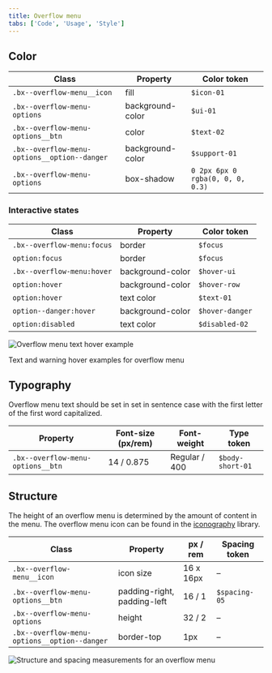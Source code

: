 ```yaml
---
title: Overflow menu
tabs: ['Code', 'Usage', 'Style']
---
```


## Color

| Class                                        | Property         | Color token                      |
| -------------------------------------------- | ---------------- | -------------------------------- |
| `.bx--overflow-menu__icon`                   | fill             | `$icon-01`                       |
| `.bx--overflow-menu-options`                 | background-color | `$ui-01`                         |
| `.bx--overflow-menu-options__btn`            | color            | `$text-02`                       |
| `.bx--overflow-menu-options__option--danger` | background-color | `$support-01`                    |
| `.bx--overflow-menu-options`                 | box-shadow       | `0 2px 6px 0 rgba(0, 0, 0, 0.3)` |

### Interactive states

| Class                      | Property         | Color token     |
| -------------------------- | ---------------- | --------------- |
| `.bx--overflow-menu:focus` | border           | `$focus`        |
| `option:focus`             | border           | `$focus`        |
| `.bx--overflow-menu:hover` | background-color | `$hover-ui`     |
| `option:hover`             | background-color | `$hover-row`    |
| `option:hover`             | text color       | `$text-01`      |
| `option--danger:hover`     | background-color | `$hover-danger` |
| `option:disabled`          | text color       | `$disabled-02`  |

<div className="image--fixed">

![Overflow menu text hover example](images/overflow-menu-style-1.png)

</div>

<Caption>Text and warning hover examples for overflow menu</Caption>

## Typography

Overflow menu text should be set in set in sentence case with the first letter of the first word capitalized.

| Property                          | Font-size (px/rem) | Font-weight   | Type token       |
| --------------------------------- | ------------------ | ------------- | ---------------- |
| `.bx--overflow-menu-options__btn` | 14 / 0.875         | Regular / 400 | `$body-short-01` |

## Structure

The height of an overflow menu is determined by the amount of content in the menu. The overflow menu icon can be found in the [iconography](/style/iconography/library) library.

| Class                                        | Property                    | px / rem  | Spacing token |
| -------------------------------------------- | --------------------------- | --------- | ------------- |
| `.bx--overflow-menu__icon`                   | icon size                   | 16 x 16px | –             |
| `.bx--overflow-menu-options__btn`            | padding-right, padding-left | 16 / 1    | `$spacing-05` |
| `.bx--overflow-menu-options`                 | height                      | 32 / 2    | –             |
| `.bx--overflow-menu-options__option--danger` | border-top                  | 1px       | –             |

<div className="image-fixed">

![Structure and spacing measurements for an overflow menu](images/overflow-menu-style-3.png)

</div>

